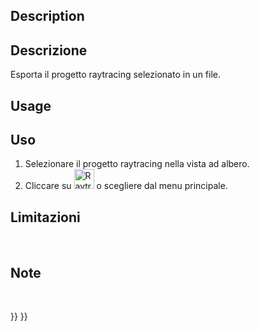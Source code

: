 <languages/>

<div class="mw-translate-fuzzy">
{{Docnav/it|[[Raytracing_ResetCamera/it|Reset camera]]|[[Raytracing_Render/it|Render]]|[[Raytracing_Workbench/it|Raytracing]]|IconL=Raytracing_ResetCamera.png|IconC=Workbench_Raytracing.svg|IconR=Raytracing_Render.png}}
</div>

<div class="mw-translate-fuzzy">
{{GuiCommand/it|Name=Raytracing ExportProject|Name/it=ExportProject|MenuLocation=Raytracing → ExportProject||Workbenches=[[Raytracing_Workbench/it|Raytracing]]|Shortcut=|SeeAlso=}}
</div>

==Description==

<div class="mw-translate-fuzzy">
==Descrizione==
Esporta il progetto raytracing selezionato in un file.
</div>

==Usage==

<div class="mw-translate-fuzzy">
==Uso==
#Selezionare il progetto raytracing nella vista ad albero.
#Cliccare su [[Image:Raytracing_ExportProject.png|32px]] o scegliere {{KEY|[[Image:Raytracing_ExportProject.png|32px]] Esporta progetto...}}  dal menu principale.
</div>

<span id="Limitations"></span>
<div class="mw-translate-fuzzy">
==Limitazioni==
<br />
</div>


<span id="Notes"></span>
<div class="mw-translate-fuzzy">
==Note==
<br />
</div>


<div class="mw-translate-fuzzy">
{{Docnav/it|[[Raytracing_ResetCamera/it|Reset camera]]|[[Raytracing_Render/it|Render]]|[[Raytracing_Workbench/it|Raytracing]]|IconL=Raytracing_ResetCamera.png|IconC=Workbench_Raytracing.svg|IconR=Raytracing_Render.png}}
</div>

{{Raytracing_Tools_navi{{#translation:}}}}
{{Userdocnavi{{#translation:}}}}
